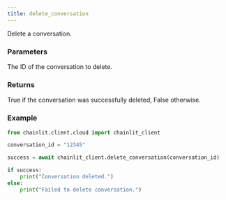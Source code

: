 ```yaml
---
title: delete_conversation
---
```


Delete a conversation.

### Parameters

<ParamField path="conversation_id" type="str">
  The ID of the conversation to delete.
</ParamField>

### Returns

<ResponseField name="success" type="bool" required>
  True if the conversation was successfully deleted, False otherwise.
</ResponseField>

### Example

```python Code Example
from chainlit.client.cloud import chainlit_client

conversation_id = "12345"

success = await chainlit_client.delete_conversation(conversation_id)

if success:
    print("Conversation deleted.")
else:
    print("Failed to delete conversation.")
```
